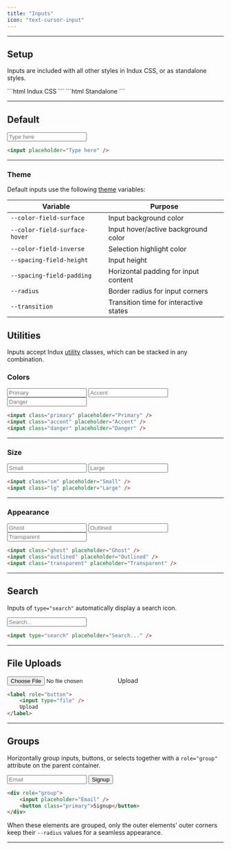 ```yaml
---
title: "Inputs"
icon: "text-cursor-input"
---
```


---

## Setup

Inputs are included with all other styles in Indux CSS, or as standalone styles.

<CodeGroup>
```html Indux CSS
<head>
    <link rel="stylesheet" href="https://cdn.jsdelivr.net/npm/indux/dist/indux.css" />
</head>
```
```html Standalone
<head>
    <link rel="stylesheet" href="https://cdn.jsdelivr.net/npm/indux/dist/indux.theme.css" />
    <link rel="stylesheet" href="https://cdn.jsdelivr.net/npm/indux/dist/indux.input.css" />
</head>
```
</CodeGroup>

---

## Default

<Frame>
    <input placeholder="Type here" />
</Frame>

```html
<input placeholder="Type here" />
```

---

### Theme

Default inputs use the following [theme](/styles/theme) variables:

| Variable                   | Purpose                                 |
|----------------------------|-----------------------------------------|
| `--color-field-surface`    | Input background color                  |
| `--color-field-surface-hover` | Input hover/active background color  |
| `--color-field-inverse`    | Selection highlight color               |
| `--spacing-field-height`   | Input height                            |
| `--spacing-field-padding`  | Horizontal padding for input content    |
| `--radius`                 | Border radius for input corners         |
| `--transition`             | Transition time for interactive states  |

## Utilities

Inputs accept Indux [utility](/styles/utilities) classes, which can be stacked in any combination.

### Colors

<Frame>
    <input class="primary" placeholder="Primary" />
    <input class="accent" placeholder="Accent" />
    <input class="danger" placeholder="Danger" />
</Frame>

```html
<input class="primary" placeholder="Primary" />
<input class="accent" placeholder="Accent" />
<input class="danger" placeholder="Danger" />
```

---

### Size

<Frame>
    <input class="sm" placeholder="Small" />
    <input class="lg" placeholder="Large" />
</Frame>

```html
<input class="sm" placeholder="Small" />
<input class="lg" placeholder="Large" />
```

---

### Appearance

<Frame>
    <input class="ghost" placeholder="Ghost" />
    <input class="outlined" placeholder="Outlined" />
    <input class="transparent" placeholder="Transparent" />
</Frame>

```html
<input class="ghost" placeholder="Ghost" />
<input class="outlined" placeholder="Outlined" />
<input class="transparent" placeholder="Transparent" />
```

---

## Search

Inputs of `type="search"` automatically display a search icon.

<Frame>
    <input type="search" placeholder="Search..." />
</Frame>

```html
<input type="search" placeholder="Search..." />
```

---

## File Uploads

<Frame>
<label role="button">
    <input type="file" />
    Upload
</label>
</Frame>

```html
<label role="button">
    <input type="file" />
    Upload
</label>
```

---

## Groups

Horizontally group inputs, buttons, or selects together with a `role="group"` attribute on the parent container.

<Frame>
<div role="group">
    <input placeholder="Email" />
    <button class="primary">Signup</button>
</div>
</Frame>

```html
<div role="group">
    <input placeholder="Email" />
    <button class="primary">Signup</button>
</div>
```

When these elements are grouped, only the outer elements' outer corners keep their `--radius` values for a seamless appearance.

---
